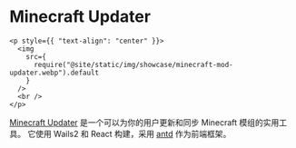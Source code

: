 # Minecraft Updater

```mdx-code-block
<p style={{ "text-align": "center" }}>
  <img
    src={
      require("@site/static/img/showcase/minecraft-mod-updater.webp").default
    }
  />
  <br />
</p>
```

[Minecraft Updater](https://github.com/Gurkengewuerz/MinecraftModUpdater) 是一个可以为你的用户更新和同步 Minecraft 模组的实用工具。 它使用 Wails2 和 React 构建，采用 [antd](https://ant.design/) 作为前端框架。
